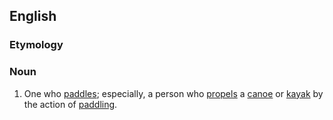 ==English==
{{wikipedia}}

===Etymology===
{{suffix|en|paddle|er|id2=agent noun}}

===Noun===
{{en-noun}}

# One who [[paddle]]s; especially, a person who [[propels]] a [[canoe]] or [[kayak]] by the action of [[paddling]].